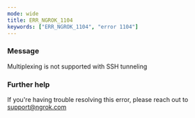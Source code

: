 ```yaml
---
mode: wide
title: ERR_NGROK_1104
keywords: ["ERR_NGROK_1104", "error 1104"]
---
```



### Message

Multiplexing is not supported with SSH tunneling

<ErrorDetails />

### Further help

If you're having trouble resolving this error, please reach out to [support@ngrok.com](mailto:support@ngrok.com?subject=Help%20with%20ERR_NGROK_1104)

